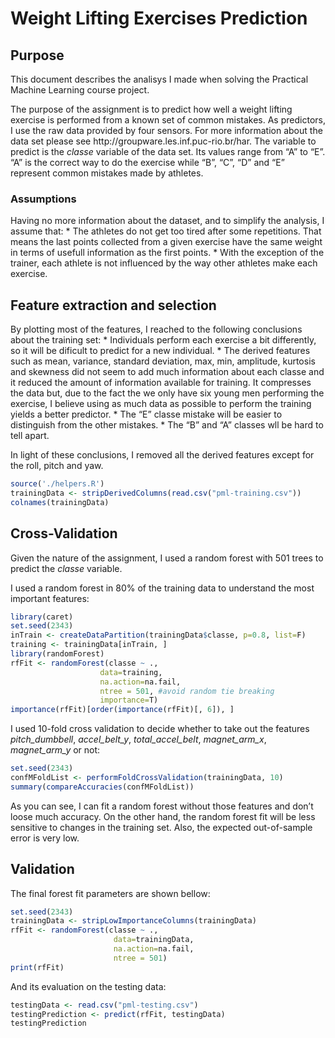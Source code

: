 Weight Lifting Exercises Prediction
========================================================

## Purpose

This document describes the analisys I made when solving the Practical Machine Learning course project.

The purpose of the assignment is to predict how well a weight lifting exercise is performed from a known set of common mistakes. As predictors, I use the raw data provided by four sensors. For more information about the data set please see http://groupware.les.inf.puc-rio.br/har. The variable to predict is the *classe* variable of the data set. Its values range from "A" to "E". "A" is the correct way to do the exercise while "B", "C", "D" and "E" represent common mistakes made by athletes.

### Assumptions
Having no more information about the dataset, and to simplify the analysis, I assume that:
* The athletes do not get too tired after some repetitions. That means the last points collected from a given exercise have the same weight in terms of usefull information as the first points.
* With the exception of the trainer, each athlete is not influenced by the way other athletes make each exercise.

## Feature extraction and selection

By plotting most of the features, I reached to the following conclusions about the training set:
* Individuals perform each exercise a bit differently, so it will be dificult to predict for a new individual.
* The derived features such as mean, variance, standard deviation, max, min, amplitude, kurtosis and skewness did not seem to add much information about each classe and it reduced the amount of information available for training. It compresses the data but, due to the fact the we only have six young men performing the exercise, I believe using as much data as possible to perform the training yields a better predictor.
* The "E" classe mistake will be easier to distinguish from the other mistakes.
* The "B" and "A" classes wll be hard to tell apart.

In light of these conclusions, I removed all the derived features except for the roll, pitch and yaw.

```r
source('./helpers.R')
trainingData <- stripDerivedColumns(read.csv("pml-training.csv"))
colnames(trainingData)
```


## Cross-Validation

Given the nature of the assignment, I used a random forest with 501 trees to predict the *classe* variable.

I used a random forest in 80% of the training data to understand the most important features:

```r
library(caret)
set.seed(2343)
inTrain <- createDataPartition(trainingData$classe, p=0.8, list=F)
training <- trainingData[inTrain, ]
library(randomForest)
rfFit <- randomForest(classe ~ ., 
                    data=training, 
                    na.action=na.fail,
                    ntree = 501, #avoid random tie breaking
                    importance=T)
importance(rfFit)[order(importance(rfFit)[, 6]), ]
```

I used 10-fold cross validation to decide whether to take out the features *pitch_dumbbell*, *accel_belt_y*, *total_accel_belt*, *magnet_arm_x*, *magnet_arm_y* or not:


```r
set.seed(2343)
confMFoldList <- performFoldCrossValidation(trainingData, 10)
summary(compareAccuracies(confMFoldList))
```

As you can see, I can fit a random forest without those features and don't loose much accuracy. On the other hand, the random forest fit will be less sensitive to changes in the training set. Also, the expected out-of-sample error is very low.

## Validation

The final forest fit parameters are shown bellow:
```r
set.seed(2343)
trainingData <- stripLowImportanceColumns(trainingData)
rfFit <- randomForest(classe ~ ., 
                       data=trainingData, 
                       na.action=na.fail,
                       ntree = 501)
print(rfFit)
```

And its evaluation on the testing data:
```r
testingData <- read.csv("pml-testing.csv")
testingPrediction <- predict(rfFit, testingData)
testingPrediction
```


